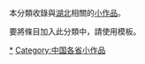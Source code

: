 {{hiddencat}}
{{Catnav|頁面分類|地理|地理小作品|亚洲地理小作品|中国大陆小作品}}

本分類收錄與[[湖北|湖北]]相關的[[Wikipedia:小作品|小作品]]。

要將條目加入此分類中，請使用'''{{tl|Hubei-stub}}'''模板。

[[Category:湖北|*]]
[[Category:中国各省小作品|Category:中国各省小作品]]